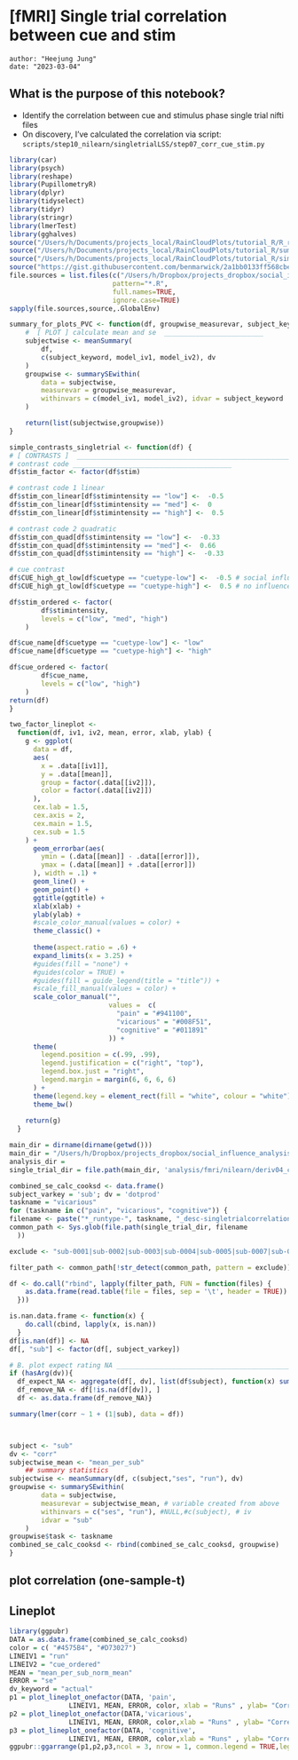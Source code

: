 # [fMRI] Single trial correlation between cue and stim {#ch38_singletrial_corr}

```
author: "Heejung Jung"
date: "2023-03-04"
```

## What is the purpose of this notebook? {.unlisted .unnumbered}

* Identify the correlation between cue and stimulus phase single trial nifti files
* On discovery, I've calculated the correlation via script: `scripts/step10_nilearn/singletrialLSS/step07_corr_cue_stim.py`


```r
library(car)
library(psych)
library(reshape)
library(PupillometryR)
library(dplyr)
library(tidyselect)
library(tidyr)
library(stringr)
library(lmerTest)
library(gghalves)
source("/Users/h/Documents/projects_local/RainCloudPlots/tutorial_R/R_rainclouds.R")
source("/Users/h/Documents/projects_local/RainCloudPlots/tutorial_R/summaryse.R")
source("/Users/h/Documents/projects_local/RainCloudPlots/tutorial_R/simulatedata.R")
source("https://gist.githubusercontent.com/benmarwick/2a1bb0133ff568cbe28d/raw/fb53bd97121f7f9ce947837ef1a4c65a73bffb3f/geom_flat_violin.R")
file.sources = list.files(c("/Users/h/Dropbox/projects_dropbox/social_influence_analysis/scripts/step02_R/utils"),
                          pattern="*.R", 
                          full.names=TRUE, 
                          ignore.case=TRUE)
sapply(file.sources,source,.GlobalEnv)
```


```r
summary_for_plots_PVC <- function(df, groupwise_measurevar, subject_keyword, model_iv1, model_iv2, dv) {
    #  [ PLOT ] calculate mean and se  _________________________
    subjectwise <- meanSummary(
        df,
        c(subject_keyword, model_iv1, model_iv2), dv
    )
    groupwise <- summarySEwithin(
        data = subjectwise,
        measurevar = groupwise_measurevar,
        withinvars = c(model_iv1, model_iv2), idvar = subject_keyword
    )

    return(list(subjectwise,groupwise))
}
```

```r
simple_contrasts_singletrial <- function(df) {
# [ CONTRASTS ]  ________________________________________________________________________________ # nolint
# contrast code ________________________________________
df$stim_factor <- factor(df$stim)

# contrast code 1 linear
df$stim_con_linear[df$stimintensity == "low"] <-  -0.5
df$stim_con_linear[df$stimintensity == "med"] <-  0
df$stim_con_linear[df$stimintensity == "high"] <-  0.5

# contrast code 2 quadratic
df$stim_con_quad[df$stimintensity == "low"] <-  -0.33
df$stim_con_quad[df$stimintensity == "med"] <-  0.66
df$stim_con_quad[df$stimintensity == "high"] <-  -0.33

# cue contrast
df$CUE_high_gt_low[df$cuetype == "cuetype-low"] <-  -0.5 # social influence task
df$CUE_high_gt_low[df$cuetype == "cuetype-high"] <-  0.5 # no influence task

df$stim_ordered <- factor(
        df$stimintensity,
        levels = c("low", "med", "high")
    )

df$cue_name[df$cuetype == "cuetype-low"] <- "low"
df$cue_name[df$cuetype == "cuetype-high"] <- "high"

df$cue_ordered <- factor(
        df$cue_name,
        levels = c("low", "high")
    )
return(df)
}
```

```r
two_factor_lineplot <-
  function(df, iv1, iv2, mean, error, xlab, ylab) {
    g <- ggplot(
      data = df,
      aes(
        x = .data[[iv1]],
        y = .data[[mean]],
        group = factor(.data[[iv2]]),
        color = factor(.data[[iv2]])
      ),
      cex.lab = 1.5,
      cex.axis = 2,
      cex.main = 1.5,
      cex.sub = 1.5
    ) +
      geom_errorbar(aes(
        ymin = (.data[[mean]] - .data[[error]]),
        ymax = (.data[[mean]] + .data[[error]])
      ), width = .1) +
      geom_line() +
      geom_point() +
      ggtitle(ggtitle) +
      xlab(xlab) +
      ylab(ylab) +
      #scale_color_manual(values = color) +
      theme_classic() +
      
      theme(aspect.ratio = .6) +
      expand_limits(x = 3.25) +
      #guides(fill = "none") +
      #guides(color = TRUE) +
      #guides(fill = guide_legend(title = "title")) +
      #scale_fill_manual(values = color) +
      scale_color_manual("",
                         values =  c(
                           "pain" = "#941100",
                           "vicarious" = "#008F51",
                           "cognitive" = "#011891"
                         )) +
      theme(
        legend.position = c(.99, .99),
        legend.justification = c("right", "top"),
        legend.box.just = "right",
        legend.margin = margin(6, 6, 6, 6)
      ) +
      theme(legend.key = element_rect(fill = "white", colour = "white")) +
      theme_bw()
    
    return(g)
  }
```

```r
main_dir = dirname(dirname(getwd()))
main_dir = "/Users/h/Dropbox/projects_dropbox/social_influence_analysis"
analysis_dir = 
single_trial_dir = file.path(main_dir, 'analysis/fmri/nilearn/deriv04_corrcuestim')
```


```r
combined_se_calc_cooksd <- data.frame()
subject_varkey = 'sub'; dv = 'dotprod'
taskname = "vicarious"
for (taskname in c("pain", "vicarious", "cognitive")) {
filename <- paste("*_runtype-", taskname, "_desc-singletrialcorrelation_x-cue_y-stim.tsv", sep = "")
common_path <- Sys.glob(file.path(single_trial_dir, filename
  ))

exclude <- "sub-0001|sub-0002|sub-0003|sub-0004|sub-0005|sub-0007|sub-0008|sub-0011|sub-0013|sub-0014|sub-0016|sub-0017|sub-0019|sub-0020|sub-0021|sub-0023|sub-0024|sub-0025|sub-0026|sub-0035|sub-0040|sub-0041|sub-0059|sub-0064|sub-0066|sub-0069|sub-0070|sub-0074|sub-0075|sub-0076|sub-0077|sub-0079|sub-0083|sub-0084|sub-0088|sub-0089|sub-0103|sub-0111|sub-0112|sub-0131"

filter_path <- common_path[!str_detect(common_path, pattern = exclude)]

df <- do.call("rbind", lapply(filter_path, FUN = function(files) {
    as.data.frame(read.table(file = files, sep = '\t', header = TRUE))
  }))

is.nan.data.frame <- function(x) {
    do.call(cbind, lapply(x, is.nan))
  }
df[is.nan(df)] <- NA
df[, "sub"] <- factor(df[, subject_varkey])

# B. plot expect rating NA ___________________________________________________
if (hasArg(dv)){
  df_expect_NA <- aggregate(df[, dv], list(df$subject), function(x) sum(is.na(x)))
  df_remove_NA <- df[!is.na(df[dv]), ]
  df <- as.data.frame(df_remove_NA)}

summary(lmer(corr ~ 1 + (1|sub), data = df))



subject <- "sub"
dv <- "corr"
subjectwise_mean <- "mean_per_sub"
    ## summary statistics
subjectwise <- meanSummary(df, c(subject,"ses", "run"), dv)
groupwise <- summarySEwithin(
        data = subjectwise,
        measurevar = subjectwise_mean, # variable created from above
        withinvars = c("ses", "run"), #NULL,#c(subject), # iv
        idvar = "sub"
    )
groupwise$task <- taskname
combined_se_calc_cooksd <- rbind(combined_se_calc_cooksd, groupwise)
}
```

## plot correlation (one-sample-t)


## Lineplot
```r
library(ggpubr)
DATA = as.data.frame(combined_se_calc_cooksd)
color = c( "#4575B4", "#D73027")
LINEIV1 = "run"
LINEIV2 = "cue_ordered"
MEAN = "mean_per_sub_norm_mean"
ERROR = "se"
dv_keyword = "actual"
p1 = plot_lineplot_onefactor(DATA, 'pain', 
               LINEIV1, MEAN, ERROR, color, xlab = "Runs" , ylab= "Correlation between \ncue and stimulus", ggtitle = 'pain' )
p2 = plot_lineplot_onefactor(DATA,'vicarious', 
               LINEIV1, MEAN, ERROR, color,xlab = "Runs" , ylab= "Correlation between \ncue and stimulus",ggtitle = 'vicarious')
p3 = plot_lineplot_onefactor(DATA, 'cognitive', 
               LINEIV1, MEAN, ERROR, color,xlab = "Runs" , ylab= "Correlation between \ncue and stimulus",ggtitle = 'cognitive')
ggpubr::ggarrange(p1,p2,p3,ncol = 3, nrow = 1, common.legend = TRUE,legend = "bottom")

```


